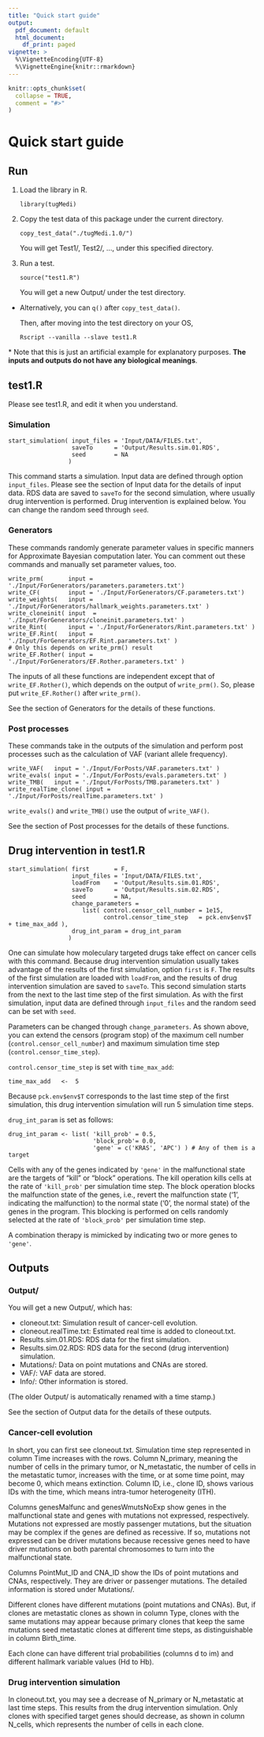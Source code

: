 ```yaml
---
title: "Quick start guide"
output:
  pdf_document: default
  html_document:
    df_print: paged
vignette: >
  %\VignetteEncoding{UTF-8}
  %\VignetteEngine{knitr::rmarkdown}
---
```


```r
knitr::opts_chunk$set(
  collapse = TRUE,
  comment = "#>"
)
```

# Quick start guide

## Run

1.  Load the library in R.

    `library(tugMedi)`

2.  Copy the test data of this package under the current directory.

    `copy_test_data("./tugMedi.1.0/")`

    You will get Test1/, Test2/, ..., under this specified directory.

3.  Run a test.

    `source("test1.R")`

    You will get a new Output/ under the test directory.

-   Alternatively, you can `q()` after `copy_test_data()`.

    Then, after moving into the test directory on your OS,

    `Rscript --vanilla --slave test1.R`

\* Note that this is just an artificial example for explanatory purposes. **The inputs and outputs do not have any biological meanings**.

## test1.R

Please see test1.R, and edit it when you understand.

### Simulation

```         
start_simulation( input_files = 'Input/DATA/FILES.txt', 
                  saveTo      = 'Output/Results.sim.01.RDS', 
                  seed        = NA
                 )
```

This command starts a simulation. Input data are defined through option `input_files`. Please see the section of Input data for the details of input data. RDS data are saved to `saveTo` for the second simulation, where usually drug intervention is performed. Drug intervention is explained below. You can change the random seed through `seed`.

### Generators

These commands randomly generate parameter values in specific manners for Approximate Bayesian computation later. You can comment out these commands and manually set parameter values, too.

```         
write_prm(       input = './Input/ForGenerators/parameters.parameters.txt')
write_CF(        input = './Input/ForGenerators/CF.parameters.txt')
write_weights(   input = './Input/ForGenerators/hallmark_weights.parameters.txt' )
write_cloneinit( input  = './Input/ForGenerators/cloneinit.parameters.txt' )
write_Rint(      input = './Input/ForGenerators/Rint.parameters.txt' )
write_EF.Rint(   input = './Input/ForGenerators/EF.Rint.parameters.txt' )
# Only this depends on write_prm() result
write_EF.Rother( input = './Input/ForGenerators/EF.Rother.parameters.txt' )
```

The inputs of all these functions are independent except that of `write_EF.Rother()`, which depends on the output of `write_prm()`. So, please put `write_EF.Rother()` after `write_prm()`.

See the section of Generators for the details of these functions.

### Post processes

These commands take in the outputs of the simulation and perform post processes such as the calculation of VAF (variant allele frequency).

```         
write_VAF(   input = './Input/ForPosts/VAF.parameters.txt' )
write_evals( input = './Input/ForPosts/evals.parameters.txt' )
write_TMB(   input = './Input/ForPosts/TMB.parameters.txt' )
write_realTime_clone( input = './Input/ForPosts/realTime.parameters.txt' )
```

`write_evals()` and `write_TMB()` use the output of `write_VAF()`.

See the section of Post processes for the details of these functions.

## Drug intervention in test1.R

```         
start_simulation( first       = F,
                  input_files = 'Input/DATA/FILES.txt', 
                  loadFrom    = 'Output/Results.sim.01.RDS', 
                  saveTo      = 'Output/Results.sim.02.RDS', 
                  seed        = NA,
                  change_parameters =
                     list( control.censor_cell_number = 1e15,
                           control.censor_time_step   = pck.env$env$T + time_max_add ),
                  drug_int_param = drug_int_param
                 )
```

One can simulate how moleculary targeted drugs take effect on cancer cells with this command. Because drug intervention simulation usually takes advantage of the results of the first simulation, option `first` is `F`. The results of the first simulation are loaded with `loadFrom`, and the results of drug intervention simulation are saved to `saveTo`. This second simulation starts from the next to the last time step of the first simulation. As with the first simulation, input data are defined through `input_files` and the random seed can be set with `seed`.

Parameters can be changed through `change_parameters`. As shown above, you can extend the censors (program stop) of the maximum cell number (`control.censor_cell_number`) and maximum simulation time step (`control.censor_time_step`).

`control.censor_time_step` is set with `time_max_add`:

```         
time_max_add   <-  5
```

Because `pck.env$env$T` corresponds to the last time step of the first simulation, this drug intervention simulation will run 5 simulation time steps.

`drug_int_param` is set as follows:

```         
drug_int_param <- list( 'kill_prob' = 0.5,
                        'block_prob'= 0.0,
                        'gene' = c('KRAS', 'APC') ) # Any of them is a target
```

Cells with any of the genes indicated by `'gene'` in the malfunctional state are the targets of "kill" or "block" operations. The kill operation kills cells at the rate of `'kill_prob'` per simulation time step. The block operation blocks the malfunction state of the genes, i.e., revert the malfunction state ('1', indicating the malfunction) to the normal state ('0', the normal state) of the genes in the program. This blocking is performed on cells randomly selected at the rate of `'block_prob'` per simulation time step.

A combination therapy is mimicked by indicating two or more genes to `'gene'`.

## Outputs

### Output/

You will get a new Output/, which has:

-   cloneout.txt: Simulation result of cancer-cell evolution.
-   cloneout.realTime.txt: Estimated real time is added to cloneout.txt.
-   Results.sim.01.RDS: RDS data for the first simulation.
-   Results.sim.02.RDS: RDS data for the second (drug intervention) simulation.
-   Mutations/: Data on point mutations and CNAs are stored.
-   VAF/: VAF data are stored.
-   Info/: Other information is stored.

(The older Output/ is automatically renamed with a time stamp.)

See the section of Output data for the details of these outputs.

### Cancer-cell evolution

In short, you can first see cloneout.txt. Simulation time step represented in column Time increases with the rows. Column N_primary, meaning the number of cells in the primary tumor, or N_metastatic, the number of cells in the metastatic tumor, increases with the time, or at some time point, may become 0, which means extinction. Column ID, i.e., clone ID, shows various IDs with the time, which means intra-tumor heterogeneity (ITH).

Columns genesMalfunc and genesWmutsNoExp show genes in the malfunctional state and genes with mutations not expressed, respectively. Mutations not expressed are mostly passenger mutations, but the situation may be complex if the genes are defined as recessive. If so, mutations not expressed can be driver mutations because recessive genes need to have driver mutations on both parental chromosomes to turn into the malfunctional state.

Columns PointMut_ID and CNA_ID show the IDs of point mutations and CNAs, respectively. They are driver or passenger mutations. The detailed information is stored under Mutations/.

Different clones have different mutations (point mutations and CNAs). But, if clones are metastatic clones as shown in column Type, clones with the same mutations may appear because primary clones that keep the same mutations seed metastatic clones at different time steps, as distinguishable in column Birth_time.

Each clone can have different trial probabilities (columns d to im) and different hallmark variable values (Hd to Hb).

### Drug intervention simulation

In cloneout.txt, you may see a decrease of N_primary or N_metastatic at last time steps. This results from the drug intervention simulation. Only clones with specified target genes should decrease, as shown in column N_cells, which represents the number of cells in each clone.
